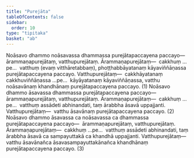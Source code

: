 ```yaml
---
title: "Purejāta"
tableOfContents: false
sidebar:
  order: 10
type: "tipitaka"
basket: "ab"
---
```



<DynamicBreadcrumb />

<Division number="28">

<Paragraph number="1043">
Noāsavo dhammo noāsavassa dhammassa purejātapaccayena paccayo—  ārammaṇapurejātaṃ, vatthupurejātaṃ. <Emphasis>Ārammaṇapurejātaṃ</Emphasis>—  cakkhuṃ …pe…  vatthuṃ (evaṃ vitthāretabbaṃ), phoṭṭhabbāyatanaṃ kāyaviññāṇassa purejātapaccayena paccayo. <Emphasis>Vatthupurejātaṃ</Emphasis>—  cakkhāyatanaṃ cakkhuviññāṇassa …pe…  kāyāyatanaṃ kāyaviññāṇassa, vatthu noāsavānaṃ khandhānaṃ purejātapaccayena paccayo. (1)
</Paragraph>

<Paragraph number="1044">
Noāsavo dhammo āsavassa dhammassa purejātapaccayena paccayo—  ārammaṇapurejātaṃ, vatthupurejātaṃ. <Emphasis>Ārammaṇapurejātaṃ</Emphasis>—  cakkhuṃ …pe…  vatthuṃ assādeti abhinandati, taṃ ārabbha āsavā uppajjanti. <Emphasis>Vatthupurejātaṃ</Emphasis>—  vatthu āsavānaṃ purejātapaccayena paccayo. (2)
</Paragraph>

<Paragraph number="1045">
Noāsavo dhammo āsavassa ca noāsavassa ca dhammassa purejātapaccayena paccayo—  ārammaṇapurejātaṃ, vatthupurejātaṃ. <Emphasis>Ārammaṇapurejātaṃ</Emphasis>—  cakkhuṃ …pe…  vatthuṃ assādeti abhinandati, taṃ ārabbha āsavā ca sampayuttakā ca khandhā uppajjanti. <Emphasis>Vatthupurejātaṃ</Emphasis>—  vatthu āsavānañca āsavasampayuttakānañca khandhānaṃ purejātapaccayena paccayo. (3)
</Paragraph>
</Division>